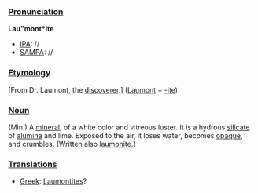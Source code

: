 ===[[Pronunciation]]===

'''Lau"mont*ite'''
*[[IPA]]: //
*[[SAMPA]]: //
===[[Etymology]]===

[From Dr. Laumont, the [[discoverer]].] ([[en:Laumont|Laumont]] + [[-ite]])
===[[Noun]]===

(Min.) A [[mineral]], of a white color and vitreous luster. It is a hydrous [[silicate]] of [[alumina]] and lime. Exposed to the air, it loses water, becomes [[opaque]], and crumbles. (Written also [[laumonite.]])
===[[Translations]]===
*[[Greek]]: [[Laumontites]]?